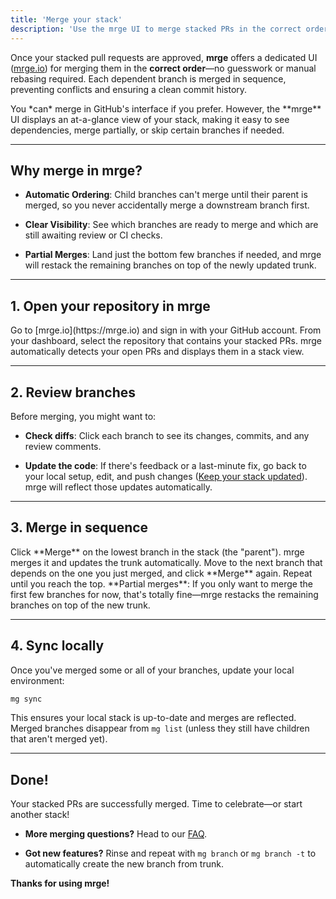 ```yaml
---
title: 'Merge your stack'
description: 'Use the mrge UI to merge stacked PRs in the correct order.'
---
```


Once your stacked pull requests are approved, **mrge** offers a dedicated UI ([mrge.io](https://mrge.io)) for merging them in the **correct order**—no guesswork or manual rebasing required. Each dependent branch is merged in sequence, preventing conflicts and ensuring a clean commit history.

<Note>
  You *can* merge in GitHub's interface if you prefer. However, the **mrge** UI displays an at-a-glance view of your stack, making it easy to see dependencies, merge partially, or skip certain branches if needed.
</Note>

***

## Why merge in mrge?

* **Automatic Ordering**: Child branches can't merge until their parent is merged, so you never accidentally merge a downstream branch first.

* **Clear Visibility**: See which branches are ready to merge and which are still awaiting review or CI checks.

* **Partial Merges**: Land just the bottom few branches if needed, and mrge will restack the remaining branches on top of the newly updated trunk.

***

## 1. Open your repository in mrge

<Steps>
  <Step title="Sign in">
    Go to [mrge.io](https://mrge.io) and sign in with your GitHub account.
  </Step>

  <Step title="Locate your repo">
    From your dashboard, select the repository that contains your stacked PRs.
  </Step>

  <Step title="Choose your stack">
    mrge automatically detects your open PRs and displays them in a stack view.
  </Step>
</Steps>

***

## 2. Review branches

Before merging, you might want to:

* **Check diffs**: Click each branch to see its changes, commits, and any review comments.

* **Update the code**: If there's feedback or a last-minute fix, go back to your local setup, edit, and push changes ([Keep your stack updated](/how-to-guides/keep-your-stack-updated)). mrge will reflect those updates automatically.

***

## 3. Merge in sequence

<Steps>
  <Step title="Merge the bottom branch">
    Click **Merge** on the lowest branch in the stack (the "parent"). mrge
    merges it and updates the trunk automatically.
  </Step>

  <Step title="Continue up the stack">
    Move to the next branch that depends on the one you just merged, and click
    **Merge** again. Repeat until you reach the top.
  </Step>
</Steps>

<Info>
  **Partial merges**: If you only want to merge the first few branches for now, that's totally fine—mrge restacks the remaining branches on top of the new trunk.
</Info>

***

## 4. Sync locally

Once you've merged some or all of your branches, update your local environment:

```bash
mg sync
```

This ensures your local stack is up-to-date and merges are reflected. Merged branches disappear from `mg list` (unless they still have children that aren't merged yet).

***

## Done!

Your stacked PRs are successfully merged. Time to celebrate—or start another stack!

* **More merging questions?** Head to our [FAQ](/faq-and-troubleshooting).

* **Got new features?** Rinse and repeat with `mg branch` or `mg branch -t` to automatically create the new branch from trunk.

**Thanks for using mrge!**